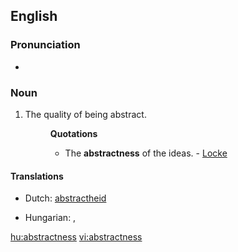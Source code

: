 ==English==

===Pronunciation===
* {{IPA|/æp'strɜktnεs/}}

===Noun===
{{en-noun|es}}

# The quality of being abstract.
#: '''Quotations'''
#:* The '''abstractness''' of the ideas. - [[Locke]]

====Translations====
{{trans-top|the quality of being abstract}}
* Dutch: [[abstractheid]]
{{trans-mid}}
* Hungarian: {{t|hu|elvontság}}, {{t-|hu|absztraktság}}
{{trans-bottom}}

[[hu:abstractness]]
[[vi:abstractness]]